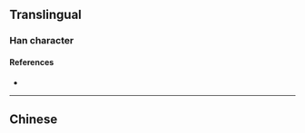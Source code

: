{{character info/new}}
{{also|榪}}
==Translingual==

===Han character===
{{Han char|rn=75|rad=木|as=03|sn=7|four=|canj=DNVM|ids=⿰木马}}

====References====
* {{Han ref|kx=0513.011|hdz=21163.041|uh=6769|ud=26473}}

----

==Chinese==
{{zh-see|榪}}